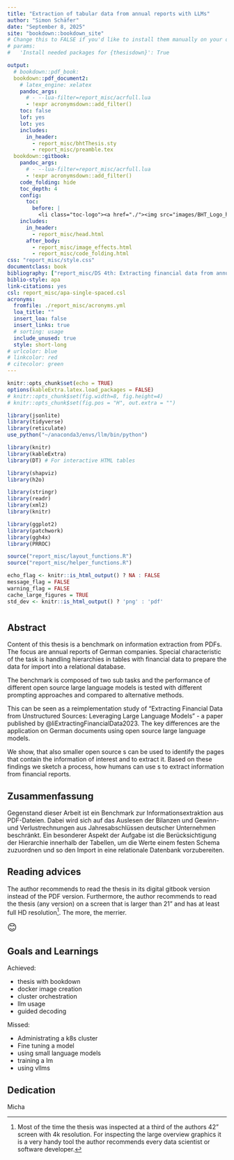 ```yaml
---
title: "Extraction of tabular data from annual reports with LLMs"
author: "Simon Schäfer"
date: "September 8, 2025"
site: "bookdown::bookdown_site"
# Change this to FALSE if you'd like to install them manually on your own.
# params:
#   'Install needed packages for {thesisdown}': True

output:
  # bookdown::pdf_book:
  bookdown::pdf_document2:
    # latex_engine: xelatex
    pandoc_args: 
      # - --lua-filter=report_misc/acrfull.lua
      - !expr acronymsdown::add_filter()
    toc: false
    lof: yes 
    lot: yes
    includes:
      in_header:
        - report_misc/bhtThesis.sty
        - report_misc/preamble.tex
  bookdown::gitbook:
    pandoc_args: 
      # - --lua-filter=report_misc/acrfull.lua
      - !expr acronymsdown::add_filter()
    code_folding: hide
    toc_depth: 4
    config:
      toc:
        before: |
          <li class="toc-logo"><a href="./"><img src="images/BHT_Logo_horizontal_Anthrazit_transparent.svg"></a></li>
    includes:
      in_header:
        - report_misc/head.html
      after_body: 
        - report_misc/image_effects.html
        - report_misc/code_folding.html
css: "report_misc/style.css"
documentclass: book
bibliography: ["report_misc/DS 4th: Extracting financial data from annual reports.bib"]
biblio-style: apa
link-citations: yes
csl: report_misc/apa-single-spaced.csl
acronyms:
  fromfile: ./report_misc/acronyms.yml
  loa_title: ""
  insert_loa: false
  insert_links: true
  # sorting: usage
  include_unused: true
  style: short-long
# urlcolor: blue
# linkcolor: red
# citecolor: green
---
```


```r
knitr::opts_chunk$set(echo = TRUE)
options(kableExtra.latex.load_packages = FALSE)
# knitr::opts_chunk$set(fig.width=8, fig.height=4) 
# knitr::opts_chunk$set(fig.pos = "H", out.extra = "")

library(jsonlite)
library(tidyverse)
library(reticulate)
use_python("~/anaconda3/envs/llm/bin/python")

library(knitr)
library(kableExtra)
library(DT) # For interactive HTML tables

library(shapviz)
library(h2o)

library(stringr)
library(readr)
library(xml2)
library(knitr)

library(ggplot2)
library(patchwork)
library(ggh4x)
library(PRROC)
```

```r
source("report_misc/layout_functions.R")
source("report_misc/helper_functions.R")

echo_flag <- knitr::is_html_output() ? NA : FALSE
message_flag = FALSE
warning_flag = FALSE
cache_large_figures = TRUE
std_dev <- knitr::is_html_output() ? 'png' : 'pdf'
```

\setDefaultLayout
\pagenumbering{gobble}
\pagestyle{empty}

#  {.unlisted .unnumbered}

## Abstract {.unlisted .unnumbered}

Content of this thesis is a benchmark on information extraction from PDFs. The focus are annual reports of German companies. Special characteristic of the task is handling hierarchies in tables with financial data to prepare the data for import into a relational database.

The benchmark is composed of two sub tasks and the performance of different open source large language models is tested with different prompting approaches and compared to alternative methods.

This can be seen as a reimplementation study of "Extracting Financial Data from Unstructured Sources: Leveraging Large Language Models" - a paper published by @liExtractingFinancialData2023. The key differences are the application on German documents using open source large language models.

We show, that also smaller open source \acr{LLM}s can be used to identify the pages that contain the information of interest and to extract it. Based on these findings we sketch a process, how humans can use \acr{LLM}s to extract information from financial reports.

## Zusammenfassung {.unlisted .unnumbered}

Gegenstand dieser Arbeit ist ein Benchmark zur Informationsextraktion aus PDF-Dateien. Dabei wird sich auf das Auslesen der Bilanzen und Gewinn- und Verlustrechnungen aus Jahresabschlüssen deutscher Unternehmen beschränkt. Ein besonderer Aspekt der Aufgabe ist die Berücksichtigung der Hierarchie innerhalb der Tabellen, um die Werte einem festen Schema zuzuordnen und so den Import in eine relationale Datenbank vorzubereiten.

## Reading advices {.unlisted .unnumbered}

The author recommends to read the thesis in its digital gitbook version instead of the PDF version. Furthermore, the author recommends to read the thesis (any version) on a screen that is larger than 21" and has at least full HD resolution[^index-1]. The more, the merrier.

[^index-1]: Most of the time the thesis was inspected at a third of the authors 42" screen with 4k resolution. For inspecting the large overview graphics it is a very handy tool the author recommends every data scientist or software developer.

\huge [😊]{style="font-size: 1.5em;"} \normalsize

## Goals and Learnings {.unlisted .unnumbered}

Achieved:

-   thesis with bookdown
-   docker image creation
-   cluster orchestration
-   llm usage
-   guided decoding

Missed:

-   Administrating a k8s cluster
-   Fine tuning a model
-   using small language models
-   training a lm
-   using vllms

## Dedication {.unlisted .unnumbered}

Micha

\pagestyle{fancy}

\cleardoublepage
\pagenumbering{roman}
\setcounter{page}{1}
\tableofcontents

\large\bfseries
\addthumbsoverviewtocontents{section}{Thumb marks overview}
\thumbsoverviewback{Table of Thumbs}
\normalsize\mdseries

\cleardoublepage
\pagenumbering{arabic}
\setcounter{page}{1}
